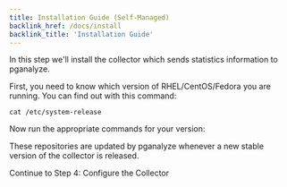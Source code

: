 ```yaml
---
title: Installation Guide (Self-Managed)
backlink_href: /docs/install
backlink_title: 'Installation Guide'
---
```



In this step we'll install the collector which sends statistics information to pganalyze.

First, you need to know which version of RHEL/CentOS/Fedora you are running. You can find out with this command:

```
cat /etc/system-release
```

Now run the appropriate commands for your version:

<CollectorPkgInstallInstructions kind='yum' />

These repositories are updated by pganalyze whenever a new stable version of the collector is released.

<Link className="btn btn-success" to="04_configure_the_collector_package">
  Continue to Step 4: Configure the Collector
</Link>
